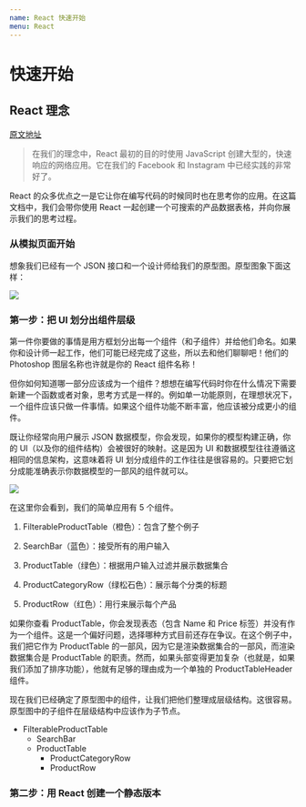 ```yaml
---
name: React 快速开始
menu: React
---
```

# 快速开始

## React 理念

[原文地址](https://react.docschina.org/docs/thinking-in-react.html)

> 在我们的理念中，React 最初的目的时使用 JavaScript 创建大型的，快速响应的网络应用。它在我们的 Facebook 和 Instagram 中已经实践的非常好了。

React 的众多优点之一是它让你在编写代码的时候同时也在思考你的应用。在这篇文档中，我们会带你使用 React 一起创建一个可搜索的产品数据表格，并向你展示我们的思考过程。


### 从模拟页面开始

想象我们已经有一个 JSON 接口和一个设计师给我们的原型图。原型图象下面这样：

![](../images/thinking-in-react-mock-1071fbcc9eed01fddc115b41e193ec11-4dd91.png)


### 第一步：把 UI 划分出组件层级

第一件你要做的事情是用方框划分出每一个组件（和子组件）并给他们命名。如果你和设计师一起工作，他们可能已经完成了这些，所以去和他们聊聊吧！他们的 Photoshop 图层名称也许就是你的 React 组件名称！

但你如何知道哪一部分应该成为一个组件？想想在编写代码时你在什么情况下需要新建一个函数或者对象，思考方式是一样的。例如单一功能原则，在理想状况下，一个组件应该只做一件事情。如果这个组件功能不断丰富，他应该被分成更小的组件。

既让你经常向用户展示 JSON 数据模型，你会发现，如果你的模型构建正确，你的 UI（以及你的组件结构）会被很好的映射。这是因为 UI 和数据模型往往遵循这相同的信息架构，这意味着将 UI 划分成组件的工作往往是很容易的。只要把它划分成能准确表示你数据模型的一部风的组件就可以。

![](../images/thinking-in-react-components-eb8bda25806a89ebdc838813bdfa3601-82965.png)

在这里你会看到，我们的简单应用有 5 个组件。
<!-- 我们把每个组件展示的数据用斜体表示。 -->

1. FilterableProductTable（橙色）：包含了整个例子

2. SearchBar（蓝色）：接受所有的用户输入

3. ProductTable（绿色）：根据用户输入过滤并展示数据集合

4. ProductCategoryRow（绿松石色）：展示每个分类的标题

5. ProductRow（红色）：用行来展示每个产品

如果你查看 ProductTable，你会发现表态（包含 Name 和 Price 标签）并没有作为一个组件。这是一个偏好问题，选择哪种方式目前还存在争议。在这个例子中，我们把它作为 ProductTable 的一部风，因为它是渲染数据集合的一部风，而渲染数据集合是 ProductTable 的职责。然而，如果头部变得更加复杂（也就是，如果我们添加了排序功能），他就有足够的理由成为一个单独的 ProductTableHeader 组件。

现在我们已经确定了原型图中的组件，让我们把他们整理成层级结构。这很容易。原型图中的子组件在层级结构中应该作为子节点。

* FilterableProductTable
  * SearchBar
  * ProductTable
    * ProductCategoryRow
    * ProductRow


### 第二步：用 React 创建一个静态版本
